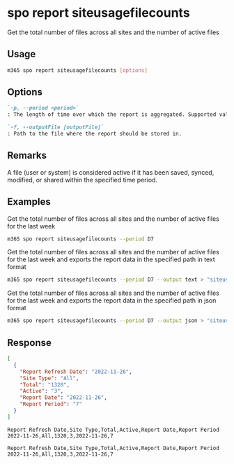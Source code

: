 
# spo report siteusagefilecounts

Get the total number of files across all sites and the number of active files

## Usage

```sh
m365 spo report siteusagefilecounts [options]
```

## Options

```md defintion-list
`-p, --period <period>`
: The length of time over which the report is aggregated. Supported values `D7`, `D30`, `D90`, `D180`.

`-f, --outputFile [outputFile]`
: Path to the file where the report should be stored in.
```

<Global />

## Remarks

A file (user or system) is considered active if it has been saved, synced, modified, or shared within the specified time period.

## Examples

Get the total number of files across all sites and the number of active files for the last week

```sh
m365 spo report siteusagefilecounts --period D7
```

Get the total number of files across all sites and the number of active files for the last week and exports the report data in the specified path in text format

```sh
m365 spo report siteusagefilecounts --period D7 --output text > "siteusagefilecounts.txt"
```

Get the total number of files across all sites and the number of active files for the last week and exports the report data in the specified path in json format

```sh
m365 spo report siteusagefilecounts --period D7 --output json > "siteusagefilecounts.json"
```

## Response

<Tabs>
  <TabItem value="JSON">

  ```json
  [
    {
      "Report Refresh Date": "2022-11-26",
      "Site Type": "All",
      "Total": "1320",
      "Active": "3",
      "Report Date": "2022-11-26",
      "Report Period": "7"
    }
  ]
  ```

  </TabItem>
  <TabItem value="Text">

  ```text
  Report Refresh Date,Site Type,Total,Active,Report Date,Report Period
  2022-11-26,All,1320,3,2022-11-26,7
  ```

  </TabItem>
  <TabItem value="CSV">

  ```csv
  Report Refresh Date,Site Type,Total,Active,Report Date,Report Period
  2022-11-26,All,1320,3,2022-11-26,7
  ```

  </TabItem>
</Tabs>

